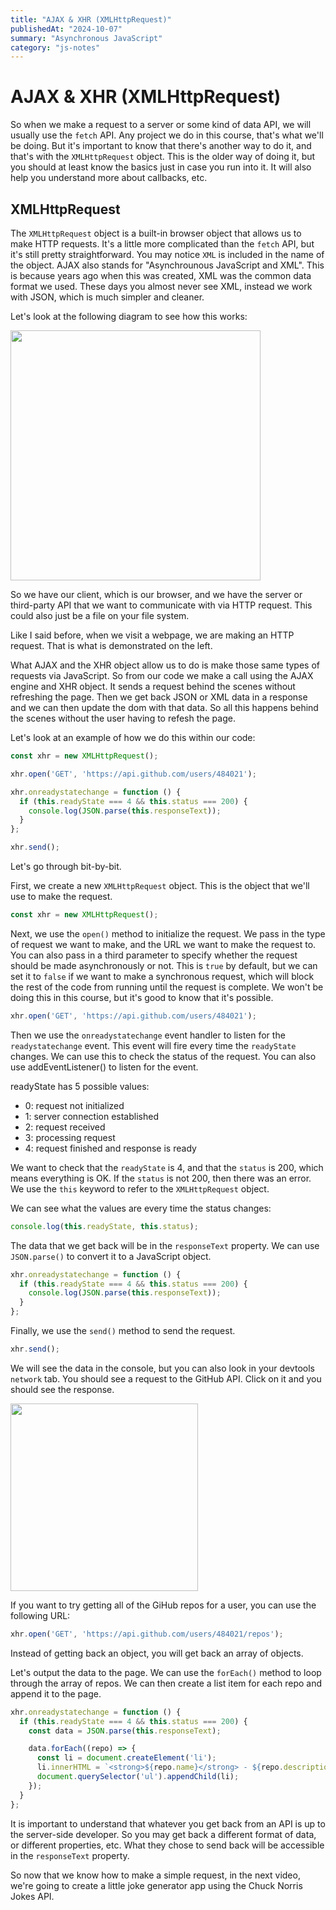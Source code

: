 ```yaml
---
title: "AJAX & XHR (XMLHttpRequest)"
publishedAt: "2024-10-07"
summary: "Asynchronous JavaScript"
category: "js-notes"
---
```

# AJAX & XHR (XMLHttpRequest)

So when we make a request to a server or some kind of data API, we will usually use the `fetch` API. Any project we do in this course, that's what we'll be doing. But it's important to know that there's another way to do it, and that's with the `XMLHttpRequest` object. This is the older way of doing it, but you should at least know the basics just in case you run into it. It will also help you understand more about callbacks, etc.

## XMLHttpRequest

The `XMLHttpRequest` object is a built-in browser object that allows us to make HTTP requests. It's a little more complicated than the `fetch` API, but it's still pretty straightforward. You may notice `XML` is included in the name of the object. AJAX also stands for "Asynchrounous JavaScript and XML". This is because years ago when this was created, XML was the common data format we used. These days you almost never see XML, instead we work with JSON, which is much simpler and cleaner.

Let's look at the following diagram to see how this works:

<img width="400" src="/images/ajax-xhr.png" />

So we have our client, which is our browser, and we have the server or third-party API that we want to communicate with via HTTP request. This could also just be a file on your file system.

Like I said before, when we visit a webpage, we are making an HTTP request. That is what is demonstrated on the left.

What AJAX and the XHR object allow us to do is make those same types of requests via JavaScript. So from our code we make a call using the AJAX engine and XHR object. It sends a request behind the scenes without refreshing the page. Then we get back JSON or XML data in a response and we can then update the dom with that data. So all this happens behind the scenes without the user having to refesh the page.

Let's look at an example of how we do this within our code:

```js
const xhr = new XMLHttpRequest();

xhr.open('GET', 'https://api.github.com/users/484021');

xhr.onreadystatechange = function () {
  if (this.readyState === 4 && this.status === 200) {
    console.log(JSON.parse(this.responseText));
  }
};

xhr.send();
```

Let's go through bit-by-bit.

First, we create a new `XMLHttpRequest` object. This is the object that we'll use to make the request.

```js
const xhr = new XMLHttpRequest();
```

Next, we use the `open()` method to initialize the request. We pass in the type of request we want to make, and the URL we want to make the request to. You can also pass in a third parameter to specify whether the request should be made asynchronously or not. This is `true` by default, but we can set it to `false` if we want to make a synchronous request, which will block the rest of the code from running until the request is complete. We won't be doing this in this course, but it's good to know that it's possible.

```js
xhr.open('GET', 'https://api.github.com/users/484021');
```

Then we use the `onreadystatechange` event handler to listen for the `readystatechange` event. This event will fire every time the `readyState` changes. We can use this to check the status of the request. You can also use addEventListener() to listen for the event.

readyState has 5 possible values:

- 0: request not initialized
- 1: server connection established
- 2: request received
- 3: processing request
- 4: request finished and response is ready

We want to check that the `readyState` is 4, and that the `status` is 200, which means everything is OK. If the `status` is not 200, then there was an error. We use the `this` keyword to refer to the `XMLHttpRequest` object.

We can see what the values are every time the status changes:

```js
console.log(this.readyState, this.status);
```

The data that we get back will be in the `responseText` property. We can use `JSON.parse()` to convert it to a JavaScript object.

```js
xhr.onreadystatechange = function () {
  if (this.readyState === 4 && this.status === 200) {
    console.log(JSON.parse(this.responseText));
  }
};
```

Finally, we use the `send()` method to send the request.

```js
xhr.send();
```

We will see the data in the console, but you can also look in your devtools `network` tab. You should see a request to the GitHub API. Click on it and you should see the response.

  <img src="/images/github-api-2.png" width="300" />

If you want to try getting all of the GiHub repos for a user, you can use the following URL:

```js
xhr.open('GET', 'https://api.github.com/users/484021/repos');
```

Instead of getting back an object, you will get back an array of objects.

Let's output the data to the page. We can use the `forEach()` method to loop through the array of repos. We can then create a list item for each repo and append it to the page.

```js
xhr.onreadystatechange = function () {
  if (this.readyState === 4 && this.status === 200) {
    const data = JSON.parse(this.responseText);

    data.forEach((repo) => {
      const li = document.createElement('li');
      li.innerHTML = `<strong>${repo.name}</strong> - ${repo.description}`;
      document.querySelector('ul').appendChild(li);
    });
  }
};
```

It is important to understand that whatever you get back from an API is up to the server-side developer. So you may get back a different format of data, or different properties, etc. What they chose to send back will be accessible in the `responseText` property.

So now that we know how to make a simple request, in the next video, we're going to create a little joke generator app using the Chuck Norris Jokes API.
